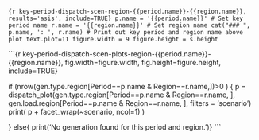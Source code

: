 
```{r key-period-dispatch-scen-region-{{period.name}}-{{region.name}}, results='asis', include=TRUE}
p.name = '{{period.name}}' # Set key period name
r.name = '{{region.name}}' # Set region name
cat("### ", p.name, ': ', r.name) # Print out key period and region name above plot
text.plot=11
figure.width = 9
figure.height = s.height
```

```{r key-period-dispatch-scen-plots-region-{{period.name}}-{{region.name}}, fig.width=figure.width, fig.height=figure.height, include=TRUE}

if (nrow(gen.type.region[Period==p.name & Region==r.name,])>0 ) {
  p = dispatch_plot(gen.type.region[Period==p.name & Region==r.name, ], 
                    gen.load.region[Period==p.name & Region==r.name, ], filters = 'scenario')
  print( p + facet_wrap(~scenario, ncol=1) )

} else{ print('No generation found for this period and region.')}
```




